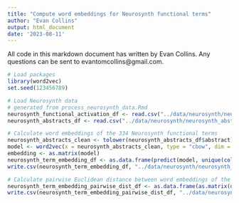 ```yaml
---
title: "Compute word embeddings for Neurosynth functional terms"
author: "Evan Collins"
output: html_document
date: '2023-08-11'
---
```


All code in this markdown document has written by Evan Collins. Any questions can be sent to evantomcollins@gmail.com.

```r
# Load packages
library(word2vec)
set.seed(123456789)
```

```r
# Load Neurosynth data
# generated from process_neurosynth_data.Rmd
neurosynth_functional_activation_df <- read.csv("../data/neurosynth/neurosynth_functional_activation_database.csv")
neurosynth_abstracts_df <- read.csv("../data/neurosynth/neurosynth_abstracts.csv")
```

```r
# Calculate word embeddings of the 334 Neurosynth functional terms
neurosynth_abstracts_clean <- tolower(neurosynth_abstracts_df$abstract)
model <- word2vec(x = neurosynth_abstracts_clean, type = "cbow", dim = 150, iter = 20)
embedding <- as.matrix(model)
neurosynth_term_embedding_df <- as.data.frame(predict(model, unique(colnames(neurosynth_functional_activation_df)), type = "embedding"))
write.csv(neurosynth_term_embedding_df, "../data/neurosynth/neurosynth_functional_term_word_embeddings.csv", row.names = F)
```

```r
# Calculate pairwise Euclidean distance between word embeddings of the 334 functional terms
neurosynth_term_embedding_pairwise_dist_df <- as.data.frame(as.matrix(dist(neurosynth_term_embedding_df, method = "euclidean", diag = TRUE, upper = TRUE)))
write.csv(neurosynth_term_embedding_pairwise_dist_df, "../data/neurosynth/neurosynth_functional_term_word_embeddings_pairwise_distances.csv", row.names = F)
```
